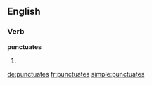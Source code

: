 ==English==

===Verb===
'''punctuates'''

# {{third-person singular of|[[punctuate]]}}

[[de:punctuates]]
[[fr:punctuates]]
[[simple:punctuates]]